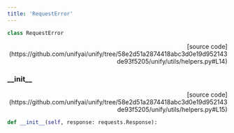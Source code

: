 ```yaml
---
title: 'RequestError'
---
```


```python
class RequestError
```

<p align="right">[source code](https://github.com/unifyai/unify/tree/58e2d51a2874418abc3d0e19d952143de93f5205/unify/utils/helpers.py#L14)</p>



### \_\_init\_\_

<p align="right">[source code](https://github.com/unifyai/unify/tree/58e2d51a2874418abc3d0e19d952143de93f5205/unify/utils/helpers.py#L15)</p>

```python
def __init__(self, response: requests.Response):
```

